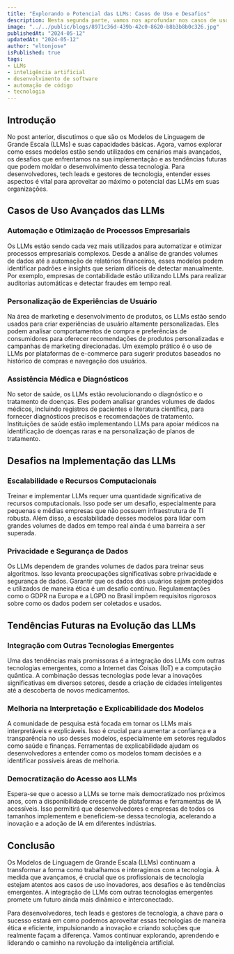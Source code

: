 ```yaml
---
title: "Explorando o Potencial das LLMs: Casos de Uso e Desafios"
description: Nesta segunda parte, vamos nos aprofundar nos casos de uso avançados das LLMs, os desafios enfrentados na sua implementação e as tendências futuras que podem definir o rumo da inteligência artificial e da programação.
image: "../../public/blogs/8971c36d-439b-42c0-8620-b8b3b8b0c326.jpg"
publishedAt: "2024-05-12"
updatedAt: "2024-05-12"
author: "eltonjose"
isPublished: true
tags:
- LLMs
- inteligência artificial
- desenvolvimento de software
- automação de código
- tecnologia
---
```


## Introdução

No post anterior, discutimos o que são os Modelos de Linguagem de Grande Escala (LLMs) e suas capacidades básicas. Agora, vamos explorar como esses modelos estão sendo utilizados em cenários mais avançados, os desafios que enfrentamos na sua implementação e as tendências futuras que podem moldar o desenvolvimento dessa tecnologia. Para desenvolvedores, tech leads e gestores de tecnologia, entender esses aspectos é vital para aproveitar ao máximo o potencial das LLMs em suas organizações.

## Casos de Uso Avançados das LLMs

### Automação e Otimização de Processos Empresariais

Os LLMs estão sendo cada vez mais utilizados para automatizar e otimizar processos empresariais complexos. Desde a análise de grandes volumes de dados até a automação de relatórios financeiros, esses modelos podem identificar padrões e insights que seriam difíceis de detectar manualmente. Por exemplo, empresas de contabilidade estão utilizando LLMs para realizar auditorias automáticas e detectar fraudes em tempo real.

### Personalização de Experiências de Usuário

Na área de marketing e desenvolvimento de produtos, os LLMs estão sendo usados para criar experiências de usuário altamente personalizadas. Eles podem analisar comportamentos de compra e preferências de consumidores para oferecer recomendações de produtos personalizadas e campanhas de marketing direcionadas. Um exemplo prático é o uso de LLMs por plataformas de e-commerce para sugerir produtos baseados no histórico de compras e navegação dos usuários.

### Assistência Médica e Diagnósticos

No setor de saúde, os LLMs estão revolucionando o diagnóstico e o tratamento de doenças. Eles podem analisar grandes volumes de dados médicos, incluindo registros de pacientes e literatura científica, para fornecer diagnósticos precisos e recomendações de tratamento. Instituições de saúde estão implementando LLMs para apoiar médicos na identificação de doenças raras e na personalização de planos de tratamento.

## Desafios na Implementação das LLMs

### Escalabilidade e Recursos Computacionais

Treinar e implementar LLMs requer uma quantidade significativa de recursos computacionais. Isso pode ser um desafio, especialmente para pequenas e médias empresas que não possuem infraestrutura de TI robusta. Além disso, a escalabilidade desses modelos para lidar com grandes volumes de dados em tempo real ainda é uma barreira a ser superada.

### Privacidade e Segurança de Dados

Os LLMs dependem de grandes volumes de dados para treinar seus algoritmos. Isso levanta preocupações significativas sobre privacidade e segurança de dados. Garantir que os dados dos usuários sejam protegidos e utilizados de maneira ética é um desafio contínuo. Regulamentações como o GDPR na Europa e a LGPD no Brasil impõem requisitos rigorosos sobre como os dados podem ser coletados e usados.

## Tendências Futuras na Evolução das LLMs

### Integração com Outras Tecnologias Emergentes

Uma das tendências mais promissoras é a integração dos LLMs com outras tecnologias emergentes, como a Internet das Coisas (IoT) e a computação quântica. A combinação dessas tecnologias pode levar a inovações significativas em diversos setores, desde a criação de cidades inteligentes até a descoberta de novos medicamentos.

### Melhoria na Interpretação e Explicabilidade dos Modelos

A comunidade de pesquisa está focada em tornar os LLMs mais interpretáveis e explicáveis. Isso é crucial para aumentar a confiança e a transparência no uso desses modelos, especialmente em setores regulados como saúde e finanças. Ferramentas de explicabilidade ajudam os desenvolvedores a entender como os modelos tomam decisões e a identificar possíveis áreas de melhoria.

### Democratização do Acesso aos LLMs

Espera-se que o acesso a LLMs se torne mais democratizado nos próximos anos, com a disponibilidade crescente de plataformas e ferramentas de IA acessíveis. Isso permitirá que desenvolvedores e empresas de todos os tamanhos implementem e beneficiem-se dessa tecnologia, acelerando a inovação e a adoção de IA em diferentes indústrias.

## Conclusão

Os Modelos de Linguagem de Grande Escala (LLMs) continuam a transformar a forma como trabalhamos e interagimos com a tecnologia. À medida que avançamos, é crucial que os profissionais de tecnologia estejam atentos aos casos de uso inovadores, aos desafios e às tendências emergentes. A integração de LLMs com outras tecnologias emergentes promete um futuro ainda mais dinâmico e interconectado.

Para desenvolvedores, tech leads e gestores de tecnologia, a chave para o sucesso estará em como podemos aproveitar essas tecnologias de maneira ética e eficiente, impulsionando a inovação e criando soluções que realmente façam a diferença. Vamos continuar explorando, aprendendo e liderando o caminho na revolução da inteligência artificial.
